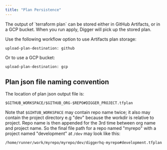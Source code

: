 ```yaml
---
title: "Plan Persistence"
---
```


The output of \`terraform plan\` can be stored either in GitHub Artifacts, or in a GCP bucket. When you run apply, Digger will pick up the stored plan.

Use the following workflow option to use Artifacts plan storage:
```
upload-plan-destination: github
```
Or to use a GCP bucket:
```
upload-plan-destination: gcp
```

## Plan json file naming convention

The location of plan json output file is:

```
$GITHUB_WORKSPACE/$GITHUB_ORG-$REPO#DIGGER_PROJECT.tfplan
```

Note that `$GIHTUB_WORKSPACE` may contain repo name twice; it also may contain the project directory e.g "dev" because the workdir is relative to project. Repo name is then appended for the 3rd time between org name and project name. So the final file path for a repo named "myrepo" with a project named "development" at `/dev` may look like this:

```
/home/runner/work/myrepo/myrepo/dev/diggerhq-myrepo#development.tfplan
```

